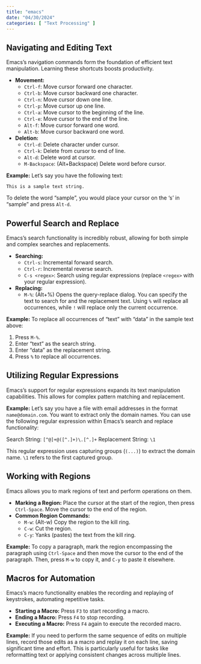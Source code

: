 ```yaml
---
title: "emacs"
date: "04/30/2024"
categories: [ "Text Processing" ]
---
```

## Navigating and Editing Text

Emacs's navigation commands form the foundation of efficient text manipulation. Learning these shortcuts boosts productivity.

* **Movement:**
    * `Ctrl-f`: Move cursor forward one character.
    * `Ctrl-b`: Move cursor backward one character.
    * `Ctrl-n`: Move cursor down one line.
    * `Ctrl-p`: Move cursor up one line.
    * `Ctrl-a`: Move cursor to the beginning of the line.
    * `Ctrl-e`: Move cursor to the end of the line.
    * `Alt-f`: Move cursor forward one word.
    * `Alt-b`: Move cursor backward one word.

* **Deletion:**
    * `Ctrl-d`: Delete character under cursor.
    * `Ctrl-k`: Delete from cursor to end of line.
    * `Alt-d`: Delete word at cursor.
    * `M-Backspace`: (Alt+Backspace) Delete word before cursor.


**Example:** Let's say you have the following text:

```
This is a sample text string.
```

To delete the word "sample", you would place your cursor on the 's' in "sample" and press `Alt-d`.


## Powerful Search and Replace

Emacs's search functionality is incredibly robust, allowing for both simple and complex searches and replacements.

* **Searching:**
    * `Ctrl-s`: Incremental forward search.
    * `Ctrl-r`: Incremental reverse search.
    * `C-s <regex>`:  Search using regular expressions (replace `<regex>` with your regular expression).


* **Replacing:**
    * `M-%`: (Alt+%) Opens the query-replace dialog.  You can specify the text to search for and the replacement text.  Using `%` will replace all occurrences, while `!` will replace only the current occurrence.


**Example:** To replace all occurrences of "text" with "data" in the sample text above:

1. Press `M-%`.
2. Enter "text" as the search string.
3. Enter "data" as the replacement string.
4. Press `%` to replace all occurrences.


## Utilizing Regular Expressions

Emacs's support for regular expressions expands its text manipulation capabilities. This allows for complex pattern matching and replacement.

**Example:** Let's say you have a file with email addresses in the format `name@domain.com`. You want to extract only the domain names.  You can use the following regular expression within Emacs's search and replace functionality:

Search String: `[^@]+@([^.]+)\.[^.]+`
Replacement String: `\1`

This regular expression uses capturing groups (`(...)`) to extract the domain name.  `\1` refers to the first captured group.


## Working with Regions

Emacs allows you to mark regions of text and perform operations on them.

* **Marking a Region:**  Place the cursor at the start of the region, then press `Ctrl-Space`. Move the cursor to the end of the region.
* **Common Region Commands:**
    * `M-w`: (Alt-w) Copy the region to the kill ring.
    * `C-w`: Cut the region.
    * `C-y`: Yanks (pastes) the text from the kill ring.


**Example:** To copy a paragraph, mark the region encompassing the paragraph using `Ctrl-Space` and then move the cursor to the end of the paragraph.  Then, press `M-w` to copy it, and `C-y` to paste it elsewhere.


## Macros for Automation

Emacs's macro functionality enables the recording and replaying of keystrokes, automating repetitive tasks.

* **Starting a Macro:** Press `F3` to start recording a macro.
* **Ending a Macro:** Press `F4` to stop recording.
* **Executing a Macro:** Press `F4` again to execute the recorded macro.


**Example:** If you need to perform the same sequence of edits on multiple lines, record those edits as a macro and replay it on each line, saving significant time and effort.  This is particularly useful for tasks like reformatting text or applying consistent changes across multiple lines.

